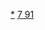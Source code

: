 {{Navbox
|name  = 镤化合物
|listclass=hlist
|state = <includeonly>{{{state|collapsed}}}</includeonly>
|title = <span style="vertical-align:1px;">&nbsp;&nbsp;[[镤]]化合物</font>
|titlestyle = 
|list1 = 
*[[五氧化二鏷|Pa<sub>2</sub>O<sub>5</sub>]]
*[[二氧化鏷|PaO<sub>2</sub>]]
*[[一氧化鏷|PaO]]
*[[四氟化鏷|PaF<sub>4</sub>]]
*[[五氟化鏷|PaF<sub>5</sub>]]
*[[七氟合镤(V)酸钾|K<sub>2</sub>PaF<sub>7</sub>]]
*[[四氯化鏷|PaCl<sub>4</sub>]]
*[[五氯化鏷|PaCl<sub>5</sub>]]
*[[四溴化鏷|PaBr<sub>4</sub>]]
*[[五溴化鏷|PaBr<sub>5</sub>]]
*[[五碘化鏷|PaI<sub>5</sub>]]
*[[硫酸镤(V)|H<sub>3</sub>PaO(SO<sub>4</sub>)<sub>3</sub>]]
*[[锗酸镤(IV)|PaGeO<sub>4</sub>]]
</div>
}}<noinclude>

[[Category:镤化合物|*]]
[[Category:化学品模板|7 91]]

</noinclude>
